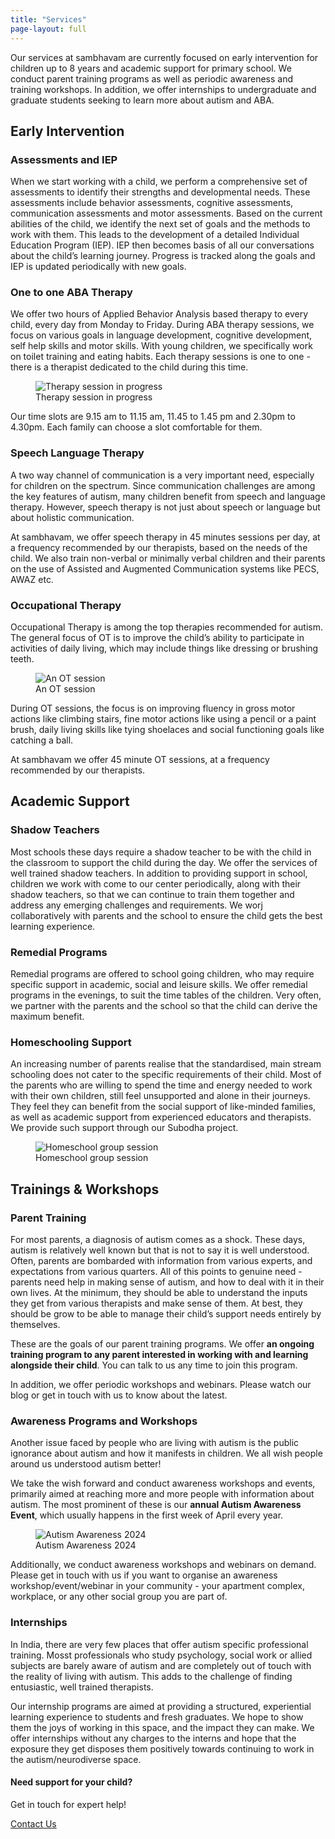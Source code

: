 ```yaml
---
title: "Services"
page-layout: full
---
```


Our services at sambhavam are currently focused on early intervention for children up to 8 years and academic support for primary school. We conduct parent training programs as well as periodic awareness and training workshops. In addition, we offer internships to undergraduate and graduate students seeking to learn more about autism and ABA.

## Early Intervention

### Assessments and IEP

When we start working with a child, we perform a comprehensive set of assessments to identify their strengths and developmental needs. These assessments include behavior assessments, cognitive assessments, communication assessments and motor assessments. Based on the current abilities of the child, we identify the next set of goals and the methods to work with them. This leads to the development of a detailed Individual Education Program (IEP). IEP then becomes basis of all our conversations about the child’s learning journey. Progress is tracked along the goals and IEP is updated periodically with new goals.

### One to one ABA Therapy

We offer two hours of Applied Behavior Analysis based therapy to every child, every day from Monday to Friday. During ABA therapy sessions, we focus on various goals in language development, cognitive development, self help skills and motor skills. With young children, we specifically work on toilet training and eating habits. Each therapy sessions is one to one - there is a therapist dedicated to the child during this time.

![Therapy session in progress](services-1.jpg)

Our time slots are 9.15 am to 11.15 am, 11.45 to 1.45 pm and 2.30pm to 4.30pm. Each family can choose a slot comfortable for them.

### Speech Language Therapy

A two way channel of communication is a very important need, especially for children on the spectrum. Since communication challenges are among the key features of autism, many children benefit from speech and language therapy. However, speech therapy is not just about speech or language but about holistic communication.

At sambhavam, we offer speech therapy in 45 minutes sessions per day, at a frequency recommended by our therapists, based on the needs of the child. We also train non-verbal or minimally verbal children and their parents on the use of Assisted and Augmented Communication systems like PECS, AWAZ etc.

### Occupational Therapy

Occupational Therapy is among the top therapies recommended for autism. The general focus of OT is to improve the child’s ability to participate in activities of daily living, which may include things like dressing or brushing teeth.

![An OT session](services-2.jpg)

During OT sessions, the focus is on improving fluency in gross motor actions like climbing stairs, fine motor actions like using a pencil or a paint brush, daily living skills like tying shoelaces and social functioning goals like catching a ball.

At sambhavam we offer 45 minute OT sessions, at a frequency recommended by our therapists.

## Academic Support

### Shadow Teachers

Most schools these days require a shadow teacher to be with the child in the classroom to support the child during the day. We offer the services of well trained shadow teachers. In addition to providing support in school, children we work with come to our center periodically, along with their shadow teachers, so that we can continue to train them together and address any emerging challenges and requirements. We worj collaboratively with parents and the school to ensure the child gets the best learning experience. 

### Remedial Programs

Remedial programs are offered to school going children, who may require specific support in academic, social and leisure skills. We offer remedial programs in the evenings, to suit the time tables of the children. Very often, we partner with the parents and the school so that the child can derive the maximum benefit. 

### Homeschooling Support

An increasing number of parents realise that the standardised, main stream schooling does not cater to the specific requirements of their child. Most of the parents who are willing to spend the time and energy needed to work with their own children, still feel unsupported and alone in their journeys. They feel they can benefit from the social support of like-minded families, as well as academic support from experienced educators and therapists. We provide such support through our Subodha project. 

![Homeschool group session](services-3.jpg)

## Trainings & Workshops

### Parent Training

For most parents, a diagnosis of autism comes as a shock. These days, autism is relatively well known but that is not to say it is well understood. Often, parents are bombarded with information from various experts, and expectations from various quarters. All of this points to genuine need - parents need help in making sense of autism, and how to deal with it in their own lives. At the minimum, they should be able to understand the inputs they get from various therapists and make sense of them. At best, they should be grow to be able to manage their child's support needs entirely by themselves. 

These are the goals of our parent training programs. We offer **an ongoing training program to any parent interested in working with and learning alongside their child**. You can talk to us any time to join this program. 

In addition, we offer periodic workshops and webinars. Please watch our blog or get in touch with us to know about the latest. 

### Awareness Programs and Workshops

Another issue faced by people who are living with autism is the public ignorance about autism and how it manifests in children. We all wish people around us understood autism better!

We take the wish forward and conduct awareness workshops and events, primarily aimed at reaching more and more people with information about autism. The most prominent of these is our **annual Autism Awareness Event**, which usually happens in the first week of April every year. 

![Autism Awareness 2024](services-4.jpg)

Additionally, we conduct awareness workshops and webinars on demand. Please get in touch with us if you want to organise an awareness workshop/event/webinar in your community - your apartment complex, workplace, or any other social group you are part of. 

### Internships

In India, there are very few places that offer autism specific professional training. Mosst professionals who study psychology, social work or allied subjects are barely aware of autism and are completely out of touch with the reality of living with autism. This adds to the challenge of finding entusiastic, well trained therapists.

Our internship programs are aimed at providing a structured, experiential learning experience to students and fresh graduates. We hope to show them the joys of working in this space, and the impact they can make. We offer internships without any charges to the interns and hope that the exposure they get disposes them positively towards continuing to work in the autism/neurodiverse space. 

::: {.page-cta}

#### Need support for your child?

Get in touch for expert help!

<a href="/contact" class="btn btn-primary">Contact Us</a>

:::